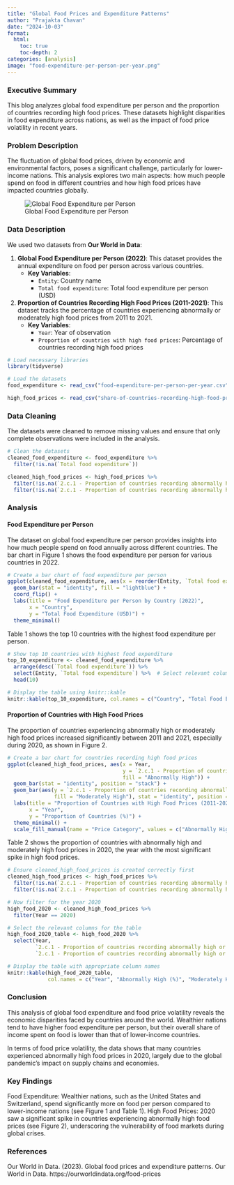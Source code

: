 ```yaml
---
title: "Global Food Prices and Expenditure Patterns"
author: "Prajakta Chavan"
date: "2024-10-03"
format:
  html:
    toc: true
    toc-depth: 2
categories: [analysis]
image: "food-expenditure-per-person-per-year.png"
---
```


### Executive Summary

This blog analyzes global food expenditure per person and the proportion of countries recording high food prices. These datasets highlight disparities in food expenditure across nations, as well as the impact of food price volatility in recent years.

### Problem Description

The fluctuation of global food prices, driven by economic and environmental factors, poses a significant challenge, particularly for lower-income nations. This analysis explores two main aspects: how much people spend on food in different countries and how high food prices have impacted countries globally.

![Global Food Expenditure per Person](food-expenditure-per-person-per-year.png)

### Data Description

We used two datasets from **Our World in Data**:

1.  **Global Food Expenditure per Person (2022)**: This dataset provides the annual expenditure on food per person across various countries.
    -   **Key Variables**:
        -   `Entity`: Country name
        -   `Total food expenditure`: Total food expenditure per person (USD)
2.  **Proportion of Countries Recording High Food Prices (2011-2021)**: This dataset tracks the percentage of countries experiencing abnormally or moderately high food prices from 2011 to 2021.
    -   **Key Variables**:
        -   `Year`: Year of observation
        -   `Proportion of countries with high food prices`: Percentage of countries recording high food prices

```r
# Load necessary libraries
library(tidyverse)

# Load the datasets
food_expenditure <- read_csv("food-expenditure-per-person-per-year.csv")

high_food_prices <- read_csv("share-of-countries-recording-high-food-prices.csv")
```

### Data Cleaning

The datasets were cleaned to remove missing values and ensure that only complete observations were included in the analysis.

```r
# Clean the datasets
cleaned_food_expenditure <- food_expenditure %>%
  filter(!is.na(`Total food expenditure`))

cleaned_high_food_prices <- high_food_prices %>%
  filter(!is.na(`2.c.1 - Proportion of countries recording abnormally high or moderately high food prices, according to the Indicator of Food Price Anomalies (%) - AG_FPA_HMFP - Abnormal: High food prices`)) %>%
  filter(!is.na(`2.c.1 - Proportion of countries recording abnormally high or moderately high food prices, according to the Indicator of Food Price Anomalies (%) - AG_FPA_HMFP - Moderate: Moderately high food prices`))

```

### Analysis

#### Food Expenditure per Person

The dataset on global food expenditure per person provides insights into how much people spend on food annually across different countries. The bar chart in Figure 1 shows the food expenditure per person for various countries in 2022.

```r
# Create a bar chart of food expenditure per person
ggplot(cleaned_food_expenditure, aes(x = reorder(Entity, `Total food expenditure`), y = `Total food expenditure`)) +
  geom_bar(stat = "identity", fill = "lightblue") +
  coord_flip() +
  labs(title = "Food Expenditure per Person by Country (2022)",
       x = "Country",
       y = "Total Food Expenditure (USD)") +
  theme_minimal()

```

Table 1 shows the top 10 countries with the highest food expenditure per person.

```r
# Show top 10 countries with highest food expenditure
top_10_expenditure <- cleaned_food_expenditure %>%
  arrange(desc(`Total food expenditure`)) %>%
  select(Entity, `Total food expenditure`) %>%  # Select relevant columns
  head(10)

# Display the table using knitr::kable
knitr::kable(top_10_expenditure, col.names = c("Country", "Total Food Expenditure (USD)"))


```

#### Proportion of Countries with High Food Prices

The proportion of countries experiencing abnormally high or moderately high food prices increased significantly between 2011 and 2021, especially during 2020, as shown in Figure 2.

```r
# Create a bar chart for countries recording high food prices
ggplot(cleaned_high_food_prices, aes(x = Year, 
                                     y = `2.c.1 - Proportion of countries recording abnormally high or moderately high food prices, according to the Indicator of Food Price Anomalies (%) - AG_FPA_HMFP - Abnormal: High food prices`,
                                     fill = "Abnormally High")) +
  geom_bar(stat = "identity", position = "stack") +
  geom_bar(aes(y = `2.c.1 - Proportion of countries recording abnormally high or moderately high food prices, according to the Indicator of Food Price Anomalies (%) - AG_FPA_HMFP - Moderate: Moderately high food prices`, 
               fill = "Moderately High"), stat = "identity", position = "stack") +
  labs(title = "Proportion of Countries with High Food Prices (2011-2021)",
       x = "Year",
       y = "Proportion of Countries (%)") +
  theme_minimal() +
  scale_fill_manual(name = "Price Category", values = c("Abnormally High" = "purple", "Moderately High" = "tan"))

```

Table 2 shows the proportion of countries with abnormally high and moderately high food prices in 2020, the year with the most significant spike in high food prices.

```r

# Ensure cleaned_high_food_prices is created correctly first
cleaned_high_food_prices <- high_food_prices %>%
  filter(!is.na(`2.c.1 - Proportion of countries recording abnormally high or moderately high food prices, according to the Indicator of Food Price Anomalies (%) - AG_FPA_HMFP - Abnormal: High food prices`)) %>%
  filter(!is.na(`2.c.1 - Proportion of countries recording abnormally high or moderately high food prices, according to the Indicator of Food Price Anomalies (%) - AG_FPA_HMFP - Moderate: Moderately high food prices`))

# Now filter for the year 2020
high_food_2020 <- cleaned_high_food_prices %>%
  filter(Year == 2020)

# Select the relevant columns for the table
high_food_2020_table <- high_food_2020 %>%
  select(Year,
         `2.c.1 - Proportion of countries recording abnormally high or moderately high food prices, according to the Indicator of Food Price Anomalies (%) - AG_FPA_HMFP - Abnormal: High food prices`,
         `2.c.1 - Proportion of countries recording abnormally high or moderately high food prices, according to the Indicator of Food Price Anomalies (%) - AG_FPA_HMFP - Moderate: Moderately high food prices`)

# Display the table with appropriate column names
knitr::kable(high_food_2020_table, 
             col.names = c("Year", "Abnormally High (%)", "Moderately High (%)"))


```

### Conclusion

This analysis of global food expenditure and food price volatility reveals the economic disparities faced by countries around the world. Wealthier nations tend to have higher food expenditure per person, but their overall share of income spent on food is lower than that of lower-income countries.

In terms of food price volatility, the data shows that many countries experienced abnormally high food prices in 2020, largely due to the global pandemic's impact on supply chains and economies.

### Key Findings

Food Expenditure: Wealthier nations, such as the United States and Switzerland, spend significantly more on food per person compared to lower-income nations (see Figure 1 and Table 1). High Food Prices: 2020 saw a significant spike in countries experiencing abnormally high food prices (see Figure 2), underscoring the vulnerability of food markets during global crises.

### References

Our World in Data. (2023). Global food prices and expenditure patterns. Our World in Data. https://ourworldindata.org/food-prices
